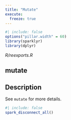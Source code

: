 ```yaml
---
title: "Mutate"
execute:
  freeze: true
---
```


```r
#| include: false
options("pillar.width" = 60)
library(sparklyr) 
library(dplyr)
```

*R/reexports.R*

## mutate

## Description
 See `mutate` for more details. 











```r
#| include: false
spark_disconnect_all()
```
